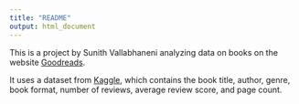 ```yaml
---
title: "README"
output: html_document
---
```


This is a project by Sunith Vallabhaneni analyzing data on books on the website
[Goodreads](https://goodreads.com/). 


It uses a dataset from [Kaggle](https://www.kaggle.com/datasets/mdhamani/goodreads-books-100k), which contains the book title, author, genre, book format, number of reviews, average review score, and page count. 

 

